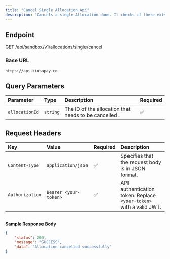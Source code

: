 ```yaml
---
title: "Cancel Single Allocation Api"
description: "Cancels a single Allocation done. It checks if there exists enough funds for this action"
---
```


## Endpoint

GET /api/sandbox/v1/allocations/single/cancel

### Base URL

`https://api.kiotapay.co`

## Query Parameters

| Parameter      | Type     | Description                                           | Required |
| :------------- | :------- | :---------------------------------------------------- | :------- |
| `allocationId` | `string` | The ID of the allocation that needs to be cancelled . | ✅        |

## **Request Headers**

| Key             | Value                 | Required | Description                                                        |
| :-------------- | :-------------------- | :------- | :----------------------------------------------------------------- |
| `Content-Type`  | `application/json`    | ✅        | Specifies that the request body is in JSON format.                 |
| `Authorization` | `Bearer <your-token>` | ✅        | API authentication token. Replace `<your-token>` with a valid JWT. |

## 

**Sample Response Body**

```json
{
    "status": 200,
    "message": "SUCCESS",
    "data": "Allocation cancelled successfully"
}
```